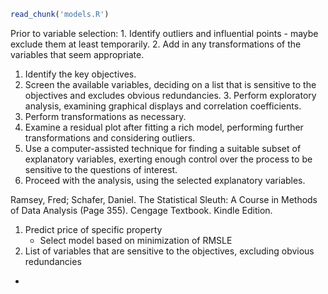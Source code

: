 



```r

read_chunk('models.R')
```





Prior to variable selection:
1. Identify outliers and influential points - maybe exclude them at least temporarily.
2. Add in any transformations of the variables that seem appropriate.




1. Identify the key objectives. 
2. Screen the available variables, deciding on a list that is sensitive to the objectives and excludes obvious redundancies. 3. Perform exploratory analysis, examining graphical displays and correlation coefficients. 
4. Perform transformations as necessary. 
5. Examine a residual plot after fitting a rich model, performing further transformations and considering outliers. 
6. Use a computer-assisted technique for finding a suitable subset of explanatory variables, exerting enough control over the process to be sensitive to the questions of interest. 
7. Proceed with the analysis, using the selected explanatory variables.

Ramsey, Fred; Schafer, Daniel. The Statistical Sleuth: A Course in Methods of Data Analysis (Page 355). Cengage Textbook. Kindle Edition. 



1. Predict price of specific property
    - Select model based on minimization of RMSLE

2. List of variables that are sensitive to the objectives, excluding obvious redundancies
  - 






